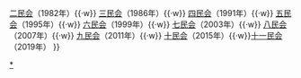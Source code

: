 {{Navbox 
|name  = 中华人民共和国少数民族传统体育运动会
|title = [[中华人民共和国少数民族传统体育运动会]]
|list1 = {{nowrap begin}}[[中华人民共和国第一届少数民族传统体育运动会|一民会]]（1953年）{{·w}} [[中华人民共和国第二届少数民族传统体育运动会|二民会]]（1982年）{{·w}} [[中华人民共和国第三届少数民族传统体育运动会|三民会]]（1986年）{{·w}} [[中华人民共和国第四届少数民族传统体育运动会|四民会]]（1991年）{{·w}} [[中华人民共和国第五届少数民族传统体育运动会|五民会]]（1995年）{{·w}} [[中华人民共和国第六届少数民族传统体育运动会|六民会]]（1999年）{{·w}} [[中华人民共和国第七届少数民族传统体育运动会|七民会]]（2003年）{{·w}} [[中华人民共和国第八届少数民族传统体育运动会|八民会]]（2007年）{{·w}} [[中华人民共和国第九届少数民族传统体育运动会|九民会]]（2011年）{{·w}} [[中华人民共和国第十届少数民族传统体育运动会|十民会]]（2015年）{{·w}}[[中华人民共和国第十一届少数民族传统体育运动会|十一民会]]（2019年）{{nowrap end}}
}}<noinclude>
[[Category:中华人民共和国少数民族传统体育运动会|*]]
</noinclude>